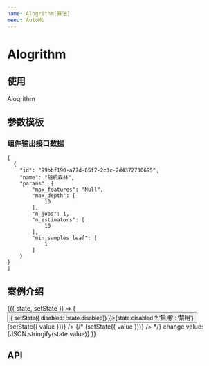 ```yaml
---
name: Alogrithm(算法)
menu: AutoML
---
```



# Alogrithm

## 使用
Alogrithm


## 参数模板

### 组件输出接口数据
```
[
  {
    "id": "99bbf190-a77d-65f7-2c3c-2d4372730695",
    "name": "随机森林",
    "params": {
        "max_features": "Null",
        "max_depth": [
            10
        ],
        "n_jobs": 1,
        "n_estimators": [
            10
        ],
        "min_samples_leaf": [
            1
        ]
    }
}
]
```

## 案例介绍
<Playground>
  <State initial={{disabled: false, value: []}}>
    {({ state, setState }) => (
      <React.Fragment>
        <Button style={{marginBottom: '10px'}} type='primay' onClick={() => { setState({ disabled: !state.disabled}) }}>{state.disabled ? '启用' : '禁用'}</Button>
        <LocaleProvider locale={'zh_CN'}>
          <React.Fragment>
            <AutoML.Algorithm disabled={state.disabled} value={state.value} data={list} onChange={(value) => (setState({ value }))} />
            {/* <AutoML.Algorithm.Item value={state.value} data={item} onChange={(value) => (setState({ value }))} /> */}
            <span>
              change value: {JSON.stringify(state.value)}
            </span>
          </React.Fragment>
        </LocaleProvider>
      </React.Fragment>
    )}
  </State>
</Playground>


## API

<PropsTable of={AutoML.Algorithm} />
